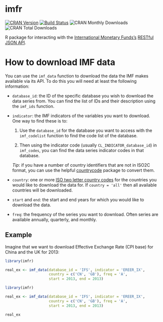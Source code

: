 imfr
====================================

[![CRAN Version](http://www.r-pkg.org/badges/version/imfr)](http://cran.r-project.org/package=imfr)
[![Build Status](https://travis-ci.org/christophergandrud/imfr.svg?branch=master)](https://travis-ci.org/christophergandrud/imfr)
![CRAN Monthly Downloads](http://cranlogs.r-pkg.org/badges/last-month/imfr)
![CRAN Total Downloads](http://cranlogs.r-pkg.org/badges/grand-total/imfr)

R package for interacting with the [International Monetary Funds's](http://data.imf.org/) [RESTful JSON API](http://datahelp.imf.org/knowledgebase/articles/667681-using-json-restful-web-service).

# How to download IMF data

You can use the `imf_data` function to download the data the IMF makes available via its API. To do this you will need at least the following information:

- `database_id`: the ID of the specific database you wish to download the data series from. You can find the list of IDs and their description using the `imf_ids` function.

- `indicator`: the IMF indicators of the variables you want to download. One way to find these is to:

    1. Use the `database_id` for the database you want to access with the `imf_codelist` function to find the code list of the database.

    2. Then using the indicator code (usually `CL_INDICATOR_database_id`) in `imf_codes`, you can find the data series indicator codes in that database.

    *Tip*: if you have a number of country identifiers that are not in ISO2C format, you can use the helpful [countrycode]( https://cran.r-project.org/package=countrycode) package to convert them.

- `country`: one or more [ISO two letter country codes](https://en.wikipedia.org/wiki/ISO_3166-1_alpha-2) for the countries you would like to download the data for. If `country = 'all'` then all available countries will be downloaded.

- `start` and `end`: the start and end years for which you would like to download the data.

- `freq`: the frequency of the series you want to download. Often series are available annually, quarterly, and monthly.

## Example

Imagine that we want to download Effective Exchange Rate (CPI base) for China and the UK for 2013:

```r
library(imfr)

real_ex <- imf_data(database_id = 'IFS', indicator = 'EREER_IX',
                    country = c('CN', 'GB'), freq = 'A',
                    start = 2013, end = 2013)
```

```r
library(imfr)

real_ex <- imf_data(database_id = 'IFS', indicator = 'EREER_IX',
                    country = c('CN', 'GB'), freq = 'A',
                    start = 2013, end = 2013)
```

```r
real_ex
```
